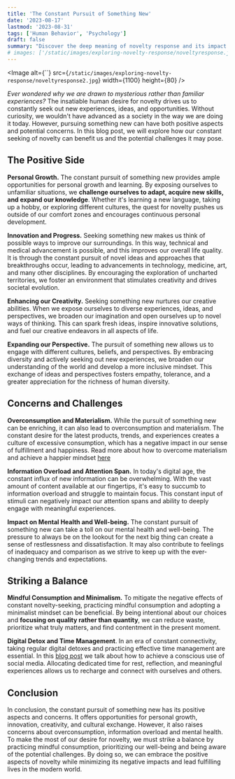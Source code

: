 ```yaml
---
title: 'The Constant Pursuit of Something New'
date: '2023-08-17'
lastmod: '2023-08-31'
tags: ['Human Behavior', 'Psychology']
draft: false
summary: "Discover the deep meaning of novelty response and its impact on our behavior, emotions, and engagement. Uncover the science behind our attraction to new experiences and explore its implications across various aspects of life."
# images: ['/static/images/exploring-novelty-response/noveltyresponse.jpg']
---
```


<Image
  alt={``}
  src={`/static/images/exploring-novelty-response/noveltyresponse2.jpg`}
  width={1100}
  height={80}
/>

*Ever wondered why we are drawn to mysterious rather than familiar experiences?* The insatiable human desire for novelty drives us to constantly seek out new experiences, ideas, and opportunities. Without curiosity, we wouldn't have advanced as a society in the way we are doing it today. However, pursuing something new can have both positive aspects and potential concerns. In this blog post, we will explore how our constant seeking of novelty can benefit us and the potential challenges it may pose.

<CollapsibleTOC toc={props.toc} exclude="Introduction" />

## The Positive Side

**Personal Growth.** The constant pursuit of something new provides ample opportunities for personal growth and learning. By exposing ourselves to unfamiliar situations, we **challenge ourselves to adapt, acquire new skills, and expand our knowledge**. Whether it's learning a new language, taking up a hobby, or exploring different cultures, the quest for novelty pushes us outside of our comfort zones and encourages continuous personal development.

**Innovation and Progress.** Seeking something new makes us think of possible ways to improve our surroundings. In this way, technical and medical advancement is possible, and this improves our overall life quality. It is through the constant pursuit of novel ideas and approaches that breakthroughs occur, leading to advancements in technology, medicine, art, and many other disciplines. By encouraging the exploration of uncharted territories, we foster an environment that stimulates creativity and drives societal evolution.

**Enhancing our Creativity.** Seeking something new nurtures our creative abilities. When we expose ourselves to diverse experiences, ideas, and perspectives, we broaden our imagination and open ourselves up to novel ways of thinking. This can spark fresh ideas, inspire innovative solutions, and fuel our creative endeavors in all aspects of life.

**Expanding our Perspective.** The pursuit of something new allows us to engage with different cultures, beliefs, and perspectives. By embracing diversity and actively seeking out new experiences, we broaden our understanding of the world and develop a more inclusive mindset. This exchange of ideas and perspectives fosters empathy, tolerance, and a greater appreciation for the richness of human diversity.

## Concerns and Challenges

**Overconsumption and Materialism.** While the pursuit of something new can be enriching, it can also lead to overconsumption and materialism. The constant desire for the latest products, trends, and experiences creates a culture of excessive consumption, which has a negative impact in our sense of fulfillment and happiness. Read more about how to overcome materialism and achieve a happier mindset [here]()

**Information Overload and Attention Span.** In today's digital age, the constant influx of new information can be overwhelming. With the vast amount of content available at our fingertips, it's easy to succumb to information overload and struggle to maintain focus. This constant input of stimuli can negatively impact our attention spans and ability to deeply engage with meaningful experiences.

**Impact on Mental Health and Well-being.** The constant pursuit of something new can take a toll on our mental health and well-being. The pressure to always be on the lookout for the next big thing can create a sense of restlessness and dissatisfaction. It may also contribute to feelings of inadequacy and comparison as we strive to keep up with the ever-changing trends and expectations.

## Striking a Balance

**Mindful Consumption and Minimalism.** To mitigate the negative effects of constant novelty-seeking, practicing mindful consumption and adopting a minimalist mindset can be beneficial. By being intentional about our choices and **focusing on quality rather than quantity**, we can reduce waste, prioritize what truly matters, and find contentment in the present moment.

**Digital Detox and Time Management**. In an era of constant connectivity, taking regular digital detoxes and practicing effective time management are essential. In this [blog post](https://primalbound.com/blog/conscious-use-of-social-media) we talk about how to achieve a conscious use of social media. Allocating dedicated time for rest, reflection, and meaningful experiences allows us to recharge and connect with ourselves and others.

## Conclusion

In conclusion, the constant pursuit of something new has its positive aspects and concerns. It offers opportunities for personal growth, innovation, creativity, and cultural exchange. However, it also raises concerns about overconsumption, information overload and mental health. To make the most of our desire for novelty, we must strike a balance by practicing mindful consumption, prioritizing our well-being and being aware of the potential challenges. By doing so, we can embrace the positive aspects of novelty while minimizing its negative impacts and lead fulfilling lives in the modern world.

